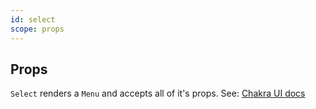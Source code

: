 ```yaml
---
id: select
scope: props
---
```


## Props

`Select` renders a `Menu` and accepts all of it's props. See: [Chakra UI docs](https://chakra-ui.com/docs/overlay/menu#props)

<PropsTable of="Select" />
